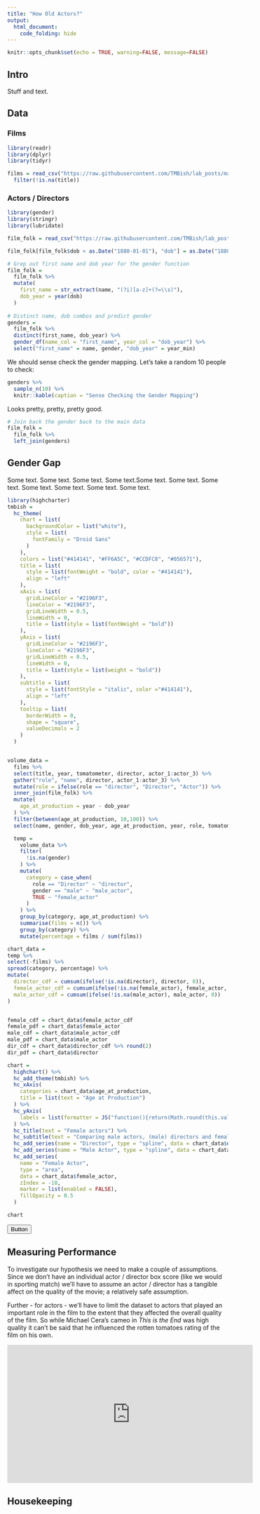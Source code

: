 ```yaml
---
title: "How Old Actors?"
output: 
  html_document:
    code_folding: hide
---
```


```r
knitr::opts_chunk$set(echo = TRUE, warning=FALSE, message=FALSE)
```

## Intro

Stuff and text.

## Data

### Films

```r
library(readr)
library(dplyr)
library(tidyr)

films = read_csv("https://raw.githubusercontent.com/TMBish/lab_posts/master/01_actor_careers/00_full_film_data.csv") %>%
  filter(!is.na(title))

```

### Actors / Directors

```r

library(gender)
library(stringr)
library(lubridate)

film_folk = read_csv("https://raw.githubusercontent.com/TMBish/lab_posts/master/01_actor_careers/00_actors_directors.csv")

film_folk[film_folk$dob < as.Date("1880-01-01"), "dob"] = as.Date("1880-01-01")

# Grep out first name and dob year for the gender function
film_folk = 
  film_folk %>%
  mutate(
    first_name = str_extract(name, "(?i)[a-z]+(?=\\s)"),
    dob_year = year(dob)
  )
  
# Distinct name, dob combos and predict gender
genders = 
  film_folk %>% 
  distinct(first_name, dob_year) %>%
  gender_df(name_col = "first_name", year_col = "dob_year") %>%
  select("first_name" = name, gender, "dob_year" = year_min)

```

We should sense check the gender mapping. Let's take a random 10 people to check:

```r
genders %>%
  sample_n(10) %>%
  knitr::kable(caption = "Sense Checking the Gender Mapping")

```

Looks pretty, pretty, pretty good.

```r
# Join back the gender back to the main data
film_folk = 
  film_folk %>%
  left_join(genders)

```

## Gender Gap

Some text.
Some text.
Some text.
Some text.Some text.
Some text.
Some text.
Some text.
Some text.
Some text.
Some text.

```r
library(highcharter)
tmbish = 
  hc_theme(
    chart = list(
      backgroundColor = list("white"),
      style = list(
        fontFamily = "Droid Sans"
      )
    ),
    colors = list("#414141", "#FF6A5C", "#CCDFC8", "#056571"),
    title = list(
      style = list(fontWeight = "bold", color = "#414141"),
      align = "left"
    ),
    xAxis = list(
      gridLineColor = "#2196F3",
      lineColor = "#2196F3",
      gridLineWidth = 0.5,
      lineWidth = 0,
      title = list(style = list(fontWeight = "bold"))
    ),
    yAxis = list(
      gridLineColor = "#2196F3",
      lineColor = "#2196F3",
      gridLineWidth = 0.5,
      lineWidth = 0,
      title = list(style = list(weight = "bold"))
    ),
    subtitle = list(
      style = list(fontStyle = "italic", color ="#414141"), 
      align = "left"
    ),
    tooltip = list(
      borderWidth = 0,
      shape = "square",
      valueDecimals = 2
    )
  )


volume_data =
  films %>% 
  select(title, year, tomatometer, director, actor_1:actor_3) %>%
  gather("role", "name", director, actor_1:actor_3) %>%
  mutate(role = ifelse(role == "director", "Director", "Actor")) %>%
  inner_join(film_folk) %>%
  mutate(
    age_at_production = year - dob_year
  ) %>%
  filter(between(age_at_production, 10,100)) %>%
  select(name, gender, dob_year, age_at_production, year, role, tomatometer)

  temp = 
    volume_data %>%
    filter(
      !is.na(gender)
    ) %>%
    mutate(
      category = case_when(
        role == "Director" ~ "director",
        gender == "male" ~ "male_actor",
        TRUE ~ "female_actor"
      )
    ) %>% 
    group_by(category, age_at_production) %>%
    summarise(films = n()) %>%
    group_by(category) %>%
    mutate(percentage = films / sum(films))

```

<div id = "tester">
```r
chart_data = 
temp %>%
select(-films) %>%
spread(category, percentage) %>%
mutate(
  director_cdf = cumsum(ifelse(!is.na(director), director, 0)),
  female_actor_cdf = cumsum(ifelse(!is.na(female_actor), female_actor, 0)),
  male_actor_cdf = cumsum(ifelse(!is.na(male_actor), male_actor, 0))
)


female_cdf = chart_data$female_actor_cdf
female_pdf = chart_data$female_actor
male_cdf = chart_data$male_actor_cdf
male_pdf = chart_data$male_actor
dir_cdf = chart_data$director_cdf %>% round(2)
dir_pdf = chart_data$director

chart = 
  highchart() %>%
  hc_add_theme(tmbish) %>%
  hc_xAxis(
    categories = chart_data$age_at_production,
    title = list(text = "Age at Production")
  ) %>%
  hc_yAxis(
    labels = list(formatter = JS("function(){return(Math.round(this.value * 1000) / 10 + '%')}"))
  ) %>%
  hc_title(text = "Female actors") %>%
  hc_subtitle(text = "Comparing male actors, (male) directors and female actors") %>%
  hc_add_series(name = "Director", type = "spline", data = chart_data$director) %>%
  hc_add_series(name = "Male Actor", type = "spline", data = chart_data$male_actor) %>%
  hc_add_series(
    name = "Female Actor",
    type = "area",
    data = chart_data$female_actor,
    zIndex = -10,
    marker = list(enabled = FALSE),
    fillOpacity = 0.5
  )

chart
```
</div>

<button id = "button">Button</button>


## Measuring Performance

To investigate our hypothesis we need to make a couple of assumptions. Since we don't have an individual actor / director box score (like we would in sporting match) we'll have to assume an actor / director has a tangible affect on the quality of the movie; a relatively safe assumption.

Further - for actors - we'll have to limit the dataset to actors that played an important role in the film to the extent that they affected the overall quality of the film. So while Michael Cera's cameo in *This is the End* was high quality it can't be said that he influenced the rotten tomatoes rating of the film on his own.

<iframe width="560" height="315" src="https://www.youtube.com/v/qIKPJlKHKxg" frameborder="0" allowfullscreen></iframe>

## Housekeeping



<script>

$(document).ready(function() {
    $("#button").click(function(){
    
        var chart=$("#tester").find(".highchart").highcharts();
        
        if (chart.yAxis[0].getExtremes().dataMax == 1) {
        
        
        } else {
        
          chart.yAxis[0].setExtremes(0,`1`);
          data = `dir_cdf`;
          alert(data);
          <!--chart.series[0].setData(`JS(paste0("[", dir_cdf %>% paste(collapse = ","), "]"))`); -->
        };
        
    }); 
});

</script>
